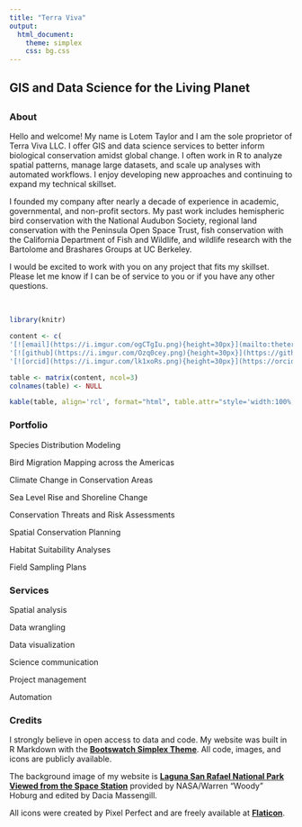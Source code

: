 ```yaml
---
title: "Terra Viva"
output:
  html_document:
    theme: simplex
    css: bg.css
---
```


## GIS and Data Science for the Living Planet

## {.tabset .tabset-fade .tabset-pills}

### About

Hello and welcome! My name is Lotem Taylor and I am the sole proprietor of Terra Viva LLC. I offer GIS and data science services to better inform biological conservation amidst global change. I often work in R to analyze spatial patterns, manage large datasets, and scale up analyses with automated workflows. I enjoy developing new approaches and continuing to expand my technical skillset.

I founded my company after nearly a decade of experience in academic, governmental, and non-profit sectors. My past work includes hemispheric bird conservation with the National Audubon Society, regional land conservation with the Peninsula Open Space Trust, fish conservation with the California Department of Fish and Wildlife, and wildlife research with the Bartolome and Brashares Groups at UC Berkeley.

I would be excited to work with you on any project that fits my skillset. Please let me know if I can be of service to you or if you have any other questions.

<br>

```r

library(knitr)

content <- c(
'[![email](https://i.imgur.com/ogCTgIu.png){height=30px}](mailto:theterraviva@gmail.com)',
'[![github](https://i.imgur.com/Ozq0cey.png){height=30px}](https://github.com/TheTerraViva/)',
'[![orcid](https://i.imgur.com/lk1xoRs.png){height=30px}](https://orcid.org/orcid=0000-0002-4881-6928)')

table <- matrix(content, ncol=3)
colnames(table) <- NULL

kable(table, align='rcl', format="html", table.attr="style='width:100%;'")

```

### Portfolio

Species Distribution Modeling

Bird Migration Mapping across the Americas

Climate Change in Conservation Areas

Sea Level Rise and Shoreline Change

Conservation Threats and Risk Assessments

Spatial Conservation Planning

Habitat Suitability Analyses

Field Sampling Plans

### Services

Spatial analysis

Data wrangling

Data visualization

Science communication

Project management

Automation

### Credits

I strongly believe in open access to data and code. My website was built in R Markdown with the **[Bootswatch Simplex Theme](https://bootswatch.com/simplex/)**. All code, images, and icons are publicly available.

The background image of my website is **[Laguna San Rafael National Park Viewed from the Space Station](https://www.nasa.gov/image-feature/laguna-san-rafael-national-park-viewed-from-the-space-station)** provided by NASA/Warren “Woody” Hoburg and edited by Dacia Massengill.

All icons were created by Pixel Perfect and are freely available at **[Flaticon](https://www.flaticon.com/authors/pixel-perfect)**.


